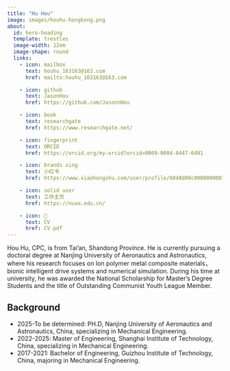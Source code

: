 ```yaml
---
title: "Hu Hou"
image: images/houhu-hongkong.png
about:
  id: hero-heading
  template: trestles
  image-width: 12em
  image-shape: round
  links:
    - icon: mailbox
      text: houhu_163163@163.com
      href: mailto:houhu_163163@163.com

    - icon: github
      text: JasonHou
      href: https://github.com/JasonnHou

    - icon: book
      text: researchgate
      href: https://www.researchgate.net/

    - icon: fingerprint
      text: ORCID
      href: https://orcid.org/my-orcid?orcid=0009-0004-8447-6491

    - icon: brands xing
      text: 小红书
      href: https://www.xiaohongshu.com/user/profile/6048d00c000000000100398f

    - icon: solid user
      text: 工作主页
      href: https://nuaa.edu.cn/

    - icon: 📝
      text: CV
      href: CV.pdf
---
```


::: {#hero-heading}

Hou Hu, CPC, is from Tai'an, Shandong Province. 
He is currently pursuing a doctoral degree at Nanjing University of Aeronautics and Astronautics, 
where his research focuses on Ion polymer metal composite materials，bionic intelligent drive systems and numerical simulation.
During his time at university, he was awarded the National Scholarship for Master's Degree Students and the title of Outstanding Communist Youth League Member.

## Background

- 2025-To be determined: PH.D, Nanjing University of Aeronautics and Astronautics, China, specializing in Mechanical Engineering.
- 2022-2025: Master of Engineering, Shanghai Institute of Technology, China, specializing in Mechanical Engineering.
- 2017-2021: Bachelor of Engineering, Guizhou Institute of Technology, China, majoring in Mechanical Engineering.

:::

